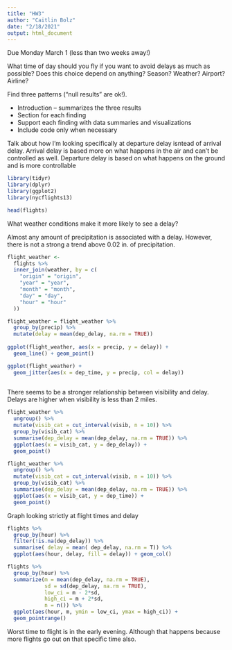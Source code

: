 ```yaml
---
title: "HW3"
author: "Caitlin Bolz"
date: "2/18/2021"
output: html_document
---
```


Due Monday March 1 (less than two weeks away!)

What time of day should you fly if you want to avoid delays as much as possible? 
Does this choice depend on anything? Season? Weather? Airport? Airline? 

Find three patterns (“null results” are ok!). 

* Introduction -- summarizes the three results
* Section for each finding
* Support each finding with data summaries and visualizations
* Include code only when necessary


Talk about how I'm looking specifically at departure delay isntead of arrival delay. Arrival delay is based more on what happens in the air and can't be controlled as well. Departure delay is based on what  happens on the ground and is more controllable

```r
library(tidyr)
library(dplyr)
library(ggplot2)
library(nycflights13)
```


```r
head(flights)
```


What weather conditions make it more likely to see a delay?

Almost any amount of precipitation is associated with a delay.
However, there is not a strong a trend above 0.02 in. of precipitation.
```r
flight_weather <-
  flights %>%
  inner_join(weather, by = c(
    "origin" = "origin",
    "year" = "year",
    "month" = "month",
    "day" = "day",
    "hour" = "hour"
  ))
```

```r
flight_weather = flight_weather %>%
  group_by(precip) %>%
  mutate(delay = mean(dep_delay, na.rm = TRUE))
  
ggplot(flight_weather, aes(x = precip, y = delay)) +
  geom_line() + geom_point()
```

```r
ggplot(flight_weather) + 
  geom_jitter(aes(x = dep_time, y = precip, col = delay)) 
  
```

There seems to be a stronger relationship between visibility and delay.
Delays are higher when visibility is less than 2 miles.
```r
flight_weather %>%
  ungroup() %>%
  mutate(visib_cat = cut_interval(visib, n = 10)) %>%
  group_by(visib_cat) %>%
  summarise(dep_delay = mean(dep_delay, na.rm = TRUE)) %>%
  ggplot(aes(x = visib_cat, y = dep_delay)) +
  geom_point()
```

```r
flight_weather %>%
  ungroup() %>%
  mutate(visib_cat = cut_interval(visib, n = 10)) %>%
  group_by(visib_cat) %>%
  summarise(dep_delay = mean(dep_delay, na.rm = TRUE)) %>%
  ggplot(aes(x = visib_cat, y = dep_time)) +
  geom_point()
```



Graph looking strictly at flight times and delay

```r
flights %>%
  group_by(hour) %>%
  filter(!is.na(dep_delay)) %>%
  summarise( delay = mean( dep_delay, na.rm = T)) %>%
  ggplot(aes(hour, delay, fill = delay)) + geom_col() 
```

```r
flights %>%
  group_by(hour) %>%
  summarize(m = mean(dep_delay, na.rm = TRUE),
            sd = sd(dep_delay, na.rm = TRUE),
            low_ci = m - 2*sd,
            high_ci = m + 2*sd,
            n = n()) %>%
  ggplot(aes(hour, m, ymin = low_ci, ymax = high_ci)) +
  geom_pointrange()
```



Worst time to flight is in the early evening. Although that happens because more flights go out on that specific time also.